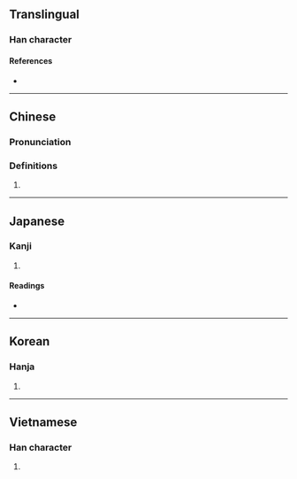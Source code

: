 {{character info/new}}
==Translingual==

===Han character===
{{Han char|rn=30|rad=口|as=09|sn=12|four=60776|canj=RRRU|ids=⿱品山}}

====References====
* {{Han ref|kx=0200.020|dkj=03975|dj=0421.170|hdz=10787.020|uh=55A6|ud=21926|bh=D877|bd=55415}}

----

==Chinese==
{{zh-forms}}

===Pronunciation===
{{zh-pron
|m=niè
|c=nip6,jip6
|mc=y
|oc=
}}

===Definitions===
{{zh-hanzi}}

# {{zh-alt-form|讘|[[superfluous]] in [[speech]]}}

----

==Japanese==

===Kanji===
{{ja-kanji|grade=|rs=口09}}

# {{defn|lang=ja|sort=口09}}

====Readings====
* {{ja-readings|on=[[じょう]] (jō), [[にょう]] (nyō)|kun=[[おしゃべり]] (oshaberi)}}

----

==Korean==

===Hanja===
{{ko-hanja|hangeul=엽|rv=yeop|mr=yŏp}}

# {{defn|lang=ko|sort=口09}}

----

==Vietnamese==

===Han character===
{{vi-hantu|[[nham]]|rs=口09}}

# {{defn|lang=vi|sort=口09}}